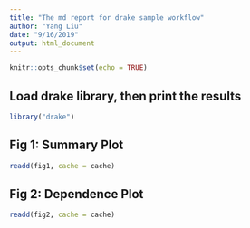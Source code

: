 ```yaml
---
title: "The md report for drake sample workflow"
author: "Yang Liu"
date: "9/16/2019"
output: html_document
---
```


```r
knitr::opts_chunk$set(echo = TRUE)
```

## Load drake library, then print the results

```r
library("drake")
```

## Fig 1: Summary Plot

```r
readd(fig1, cache = cache)
```

## Fig 2: Dependence Plot

```r
readd(fig2, cache = cache)
```
 
